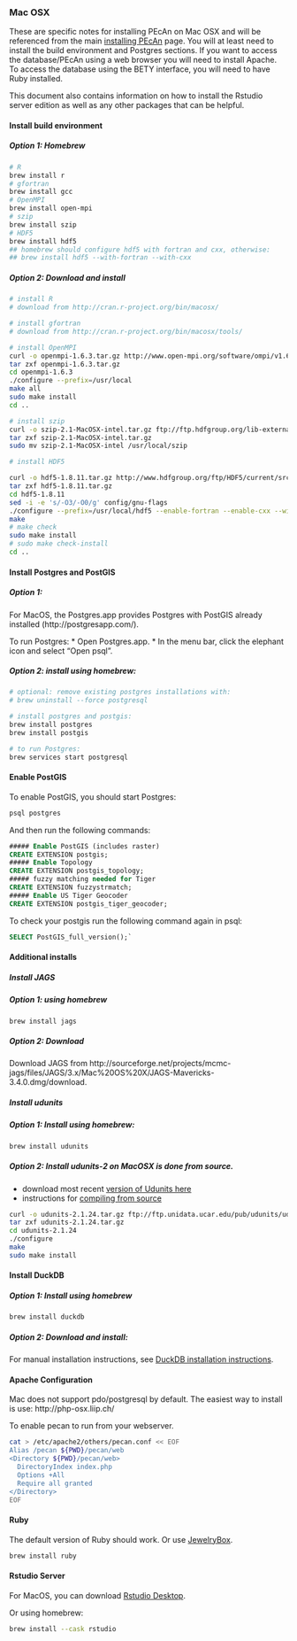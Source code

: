 ### Mac OSX {#macosx}

These are specific notes for installing PEcAn on Mac OSX and will be referenced from the main [installing PEcAn](Installing-PEcAn) page. You will at least need to install the build environment and Postgres sections. If you want to access the database/PEcAn using a web browser you will need to install Apache. To access the database using the BETY interface, you will need to have Ruby installed.

This document also contains information on how to install the Rstudio server edition as well as any other packages that can be helpful.


#### Install build environment

##### Option 1: Homebrew

```bash
# R
brew install r
# gfortran
brew install gcc
# OpenMPI
brew install open-mpi
# szip
brew install szip
# HDF5
brew install hdf5 
## homebrew should configure hdf5 with fortran and cxx, otherwise:
## brew install hdf5 --with-fortran --with-cxx
```


##### Option 2: Download and install

```bash
# install R
# download from http://cran.r-project.org/bin/macosx/

# install gfortran 
# download from http://cran.r-project.org/bin/macosx/tools/

# install OpenMPI
curl -o openmpi-1.6.3.tar.gz http://www.open-mpi.org/software/ompi/v1.6/downloads/openmpi-1.6.3.tar.gz
tar zxf openmpi-1.6.3.tar.gz
cd openmpi-1.6.3
./configure --prefix=/usr/local
make all
sudo make install
cd ..

# install szip
curl -o szip-2.1-MacOSX-intel.tar.gz ftp://ftp.hdfgroup.org/lib-external/szip/2.1/bin/szip-2.1-MacOSX-intel.tar.gz
tar zxf szip-2.1-MacOSX-intel.tar.gz
sudo mv szip-2.1-MacOSX-intel /usr/local/szip

# install HDF5

curl -o hdf5-1.8.11.tar.gz http://www.hdfgroup.org/ftp/HDF5/current/src/hdf5-1.8.11.tar.gz
tar zxf hdf5-1.8.11.tar.gz
cd hdf5-1.8.11
sed -i -e 's/-O3/-O0/g' config/gnu-flags 
./configure --prefix=/usr/local/hdf5 --enable-fortran --enable-cxx --with-szlib=/usr/local/szip
make
# make check
sudo make install
# sudo make check-install
cd ..
```

#### Install Postgres and PostGIS

##### Option 1: 

For MacOS, the Postgres.app provides Postgres with PostGIS
already installed (http://postgresapp.com/).

To run Postgres:
*	Open Postgres.app.
* In the menu bar, click the elephant icon and select “Open psql”.

##### Option 2: install using homebrew:

```bash
# optional: remove existing postgres installations with:
# brew uninstall --force postgresql

# install postgres and postgis:
brew install postgres
brew install postgis

# to run Postgres:
brew services start postgresql
```

#### Enable PostGIS

To enable PostGIS, you should start Postgres:

```bash
psql postgres
```

And then run the following commands:

```sql
##### Enable PostGIS (includes raster)
CREATE EXTENSION postgis;
##### Enable Topology
CREATE EXTENSION postgis_topology;
##### fuzzy matching needed for Tiger
CREATE EXTENSION fuzzystrmatch;
##### Enable US Tiger Geocoder
CREATE EXTENSION postgis_tiger_geocoder;
```

To check your postgis run the following command again in psql: 

```sql
SELECT PostGIS_full_version();`
```

#### Additional installs


##### Install JAGS


##### Option 1: using homebrew

```bash
brew install jags
```

##### Option 2: Download 

Download JAGS from http://sourceforge.net/projects/mcmc-jags/files/JAGS/3.x/Mac%20OS%20X/JAGS-Mavericks-3.4.0.dmg/download.


##### Install udunits

##### Option 1: Install using homebrew:

```bash
brew install udunits
```

##### Option 2: Install udunits-2 on MacOSX is done from source.

* download most recent [version of Udunits here](http://www.unidata.ucar.edu/downloads/udunits/index.jsp)
* instructions for [compiling from source](http://www.unidata.ucar.edu/software/udunits/udunits-2/udunits2.html#Obtain)

```bash
curl -o udunits-2.1.24.tar.gz ftp://ftp.unidata.ucar.edu/pub/udunits/udunits-2.1.24.tar.gz
tar zxf udunits-2.1.24.tar.gz
cd udunits-2.1.24
./configure
make
sudo make install
```

#### Install DuckDB

##### Option 1: Install using homebrew

```bash
brew install duckdb
```

##### Option 2: Download and install:

For manual installation instructions, see [DuckDB installation instructions](https://duckdb.org/docs/installation/?version=stable&environment=cli&platform=macos&download_method=direct).


#### Apache Configuration

Mac does not support pdo/postgresql by default. The easiest way to install is use: http://php-osx.liip.ch/

To enable pecan to run from your webserver.
```bash
cat > /etc/apache2/others/pecan.conf << EOF
Alias /pecan ${PWD}/pecan/web
<Directory ${PWD}/pecan/web>
  DirectoryIndex index.php
  Options +All
  Require all granted
</Directory>
EOF
```

#### Ruby

The default version of Ruby should work. Or use [JewelryBox](https://jewelrybox.unfiniti.com/).

```bash
brew install ruby
```

#### Rstudio Server

For MacOS, you can download [Rstudio Desktop](http://www.rstudio.com/).

Or using homebrew:

```bash
brew install --cask rstudio
```
